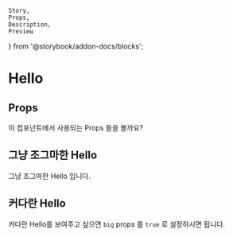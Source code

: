     Story,
    Props, 
    Description, 
    Preview 
} from '@storybook/addon-docs/blocks';

# Hello

<Hello name="MDX" big={true} />
<Description of={Hello} />

## Props

이 컴포넌트에서 사용되는 Props 들을 볼까요?

<Props of={Hello} />

## 그냥 조그마한 Hello

<Preview>
    <Story id="component-basic-hello--standard" />
</Preview>

그냥 조그마한 Hello 입니다.

## 커다란 Hello

커다란 Hello를 보여주고 싶으면 `big` props 를 `true` 로 설정하시면 됩니다.

<Preview>
    <Story id="component-basic-hello--big" />
</Preview>